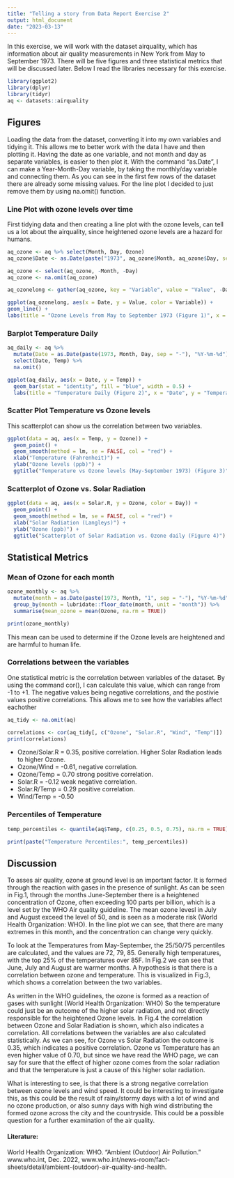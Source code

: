 ```yaml
---
title: "Telling a story from Data Report Exercise 2"
output: html_document
date: "2023-03-13"
---
```


In this exercise, we will work with the dataset airquality, which has information about air quality measurements in New York from May to September 1973.
There will be five figures and three statistical metrics that will be discussed later. Below I read the libraries necessary for this exercise.

```r
library(ggplot2)
library(dplyr)
library(tidyr)
aq <- datasets::airquality
```

## Figures

Loading the data from the dataset, converting it into my own variables and tidying it.
This allows me to better work with the data I have and then plotting it. 
Having the date as one variable, and not month and day as separate variables, is easier to then plot it. With the command "as.Date", I can make a Year-Month-Day variable, by taking the monthly/day variable and connecting them.
As you can see in the first few rows of the dataset there are already some missing values. For the line plot I decided to just remove them by using na.omit() function.


### Line Plot with ozone levels over time

First tidying data and then creating a line plot with the ozone levels, can tell us a lot about the airquality, since heightened ozone levels are a hazard for humans.
```r

aq_ozone <- aq %>% select(Month, Day, Ozone)
aq_ozone$Date <- as.Date(paste("1973", aq_ozone$Month, aq_ozone$Day, sep = "-"))

aq_ozone <- select(aq_ozone, -Month, -Day)
aq_ozone <- na.omit(aq_ozone)

aq_ozonelong <- gather(aq_ozone, key = "Variable", value = "Value", -Date)

ggplot(aq_ozonelong, aes(x = Date, y = Value, color = Variable)) + 
geom_line() +
labs(title = "Ozone Levels from May to September 1973 (Figure 1)", x = "Date", y = "Ozone Level (ppb)")
```


### Barplot Temperature Daily

```r
aq_daily <- aq %>%
  mutate(Date = as.Date(paste(1973, Month, Day, sep = "-"), "%Y-%m-%d")) %>%
  select(Date, Temp) %>%
  na.omit()

ggplot(aq_daily, aes(x = Date, y = Temp)) +
  geom_bar(stat = "identity", fill = "blue", width = 0.5) +
  labs(title = "Temperature Daily (Figure 2)", x = "Date", y = "Temperature (F)") 
```


### Scatter Plot Temperature vs Ozone levels

This scatterplot can show us the correlation between two variables.

```r
ggplot(data = aq, aes(x = Temp, y = Ozone)) +
  geom_point() +
  geom_smooth(method = lm, se = FALSE, col = "red") +
  xlab("Temperature (Fahrenheit)") +
  ylab("Ozone levels (ppb)") +
  ggtitle("Temperature vs Ozone levels (May-September 1973) (Figure 3)")
```

  
### Scatterplot of Ozone vs. Solar Radiation

```r
ggplot(data = aq, aes(x = Solar.R, y = Ozone, color = Day)) +
  geom_point() +
  geom_smooth(method = lm, se = FALSE, col = "red") +
  xlab("Solar Radiation (Langleys)") +
  ylab("Ozone (ppb)") +
  ggtitle("Scatterplot of Solar Radiation vs. Ozone daily (Figure 4)")
```



## Statistical Metrics

### Mean of Ozone for each month
```r
ozone_monthly <- aq %>%
  mutate(month = as.Date(paste(1973, Month, "1", sep = "-"), "%Y-%m-%d")) %>%
  group_by(month = lubridate::floor_date(month, unit = "month")) %>%
  summarise(mean_ozone = mean(Ozone, na.rm = TRUE))

print(ozone_monthly)
```


This mean can be used to determine if the Ozone levels are heightened and are harmful to human life.



### Correlations between the variables

One statistical metric is the correlation between variables of the dataset. By using the command cor(), I can calculate this value, which can range from -1 to +1. The negative values being negative correlations, and the postivie values positive correlations. This allows me to see how the variables affect eachother

```r
aq_tidy <- na.omit(aq)

correlations <- cor(aq_tidy[, c("Ozone", "Solar.R", "Wind", "Temp")])
print(correlations)
```

- Ozone/Solar.R = 0.35, positive correlation. Higher Solar Radiation leads to higher Ozone.
- Ozone/Wind = -0.61, negative correlation. 
- Ozone/Temp = 0.70 strong positive correlation. 
- Solar.R = -0.12 weak negative correlation.
- Solar.R/Temp = 0.29 positive correlation.
- Wind/Temp = -0.50 

### Percentiles of Temperature

```r
temp_percentiles <- quantile(aq$Temp, c(0.25, 0.5, 0.75), na.rm = TRUE)

print(paste("Temperature Percentiles:", temp_percentiles))
```


## Discussion

To asses air quality, ozone at ground level is an important factor. It is formed through the reaction with gases in the presence of sunlight. As can be seen in Fig.1, through the months June-September there is a heightened concentration of Ozone, often exceeding 100 parts per billion, which is a level set by the WHO Air quality guideline. The mean ozone levesl in July and August exceed the level of 50, and is seen as a moderate risk (World Health Organization: WHO). In the line plot we can see, that there are many extremes in this month, and the concentration can change very quickly.

To look at the Temperatures from May-September, the 25/50/75 percentiles are calculated, and the values are 72, 79, 85. Generally high temperatures, with the top 25% of the temperatures over 85F. In Fig.2 we can see that June, July and August are warmer months. A hypothesis is that there is a correlation between ozone and temperature. This is visualized in Fig.3, which shows a correlation between the two variables.

As written in the WHO guidelines, the  ozone is formed as a reaction of gases with sunlight (World Health Organization: WHO) So the temperature could just be an outcome of the higher solar radiation, and not directly responsible for the heightened Ozone levels. In Fig.4 the correlation between Ozone and Solar Radiation is shown, which also indicates a correlation.
All correlations between the variables are also calculated statistically. As we can see, for Ozone vs Solar Radiation the outcome is 0.35, which indicates a positive correlation. Ozone vs Temperature has an even higher value of 0.70, but since we have read the WHO page, we can say for sure that the effect of higher ozone comes from the solar radiation and that the temperature is just a cause of this higher solar radiation.

What is interesting to see, is that there is a strong negative correlation between ozone levels and wind speed. It could be interesting to investigate this, as this could be the result of rainy/stormy days with a lot of wind and no ozone production, or also sunny days with high wind distributing the formed ozone across the city and the countryside. This could be a possible question for a further examination of the air quality.

#### Literature:

World Health Organization: WHO. “Ambient (Outdoor) Air Pollution.” www.who.int, Dec. 2022, www.who.int/news-room/fact-sheets/detail/ambient-(outdoor)-air-quality-and-health.
